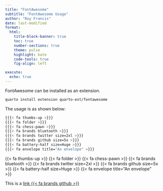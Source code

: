 ```yaml
---
title: "FontAwesome"
subtitle: "FontAwesome Usage"
author: "Roy Francis"
date: last-modified
format:
  html:
    title-block-banner: true
    toc: true
    number-sections: true
    theme: pulse
    highlight: kate
    code-tools: true
    fig-align: left

execute:
  echo: true
---
```



FontAwesome can be installed as an extension.

```sh
quarto install extension quarto-ext/fontawesome
```

The usage is as shown below:

```sh
{{{< fa thumbs-up >}}} 
{{{< fa folder >}}}
{{{< fa chess-pawn >}}}
{{{< fa brands bluetooth >}}}
{{{< fa brands twitter size=2xl >}}}
{{{< fa brands github size=5x >}}}
{{{< fa battery-half size=Huge >}}}
{{{< fa envelope title="An envelope" >}}}
```

{{< fa thumbs-up >}} 
{{< fa folder >}}
{{< fa chess-pawn >}}
{{< fa brands bluetooth >}}
{{< fa brands twitter size=2xl >}}
{{< fa brands github size=5x >}}
{{< fa battery-half size=Huge >}}
{{< fa envelope title="An envelope" >}}

This is a [link {{< fa brands github >}}](https://github.com/royfrancis/quarto-exp)
